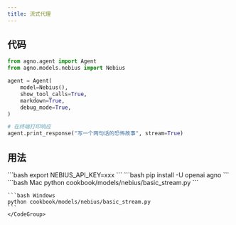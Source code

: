 ```yaml
---
title: 流式代理
---
```


## 代码

```python cookbook/models/nebius/basic_stream.py
from agno.agent import Agent
from agno.models.nebius import Nebius

agent = Agent(
    model=Nebius(),
    show_tool_calls=True,
    markdown=True,
    debug_mode=True,
)

# 在终端打印响应
agent.print_response("写一个两句话的恐怖故事", stream=True)
```

## 用法

<Steps>
  <Snippet file="create-venv-step.mdx" />

  <Step title="设置你的 API 密钥">
    ```bash
    export NEBIUS_API_KEY=xxx
    ```
  </Step>

  <Step title="安装库">
    ```bash
    pip install -U openai agno
    ```
  </Step>

  <Step title="运行代理">
    <CodeGroup>
    ```bash Mac
    python cookbook/models/nebius/basic_stream.py
    ```

    ```bash Windows
    python cookbook/models/nebius/basic_stream.py
    ```
    </CodeGroup>
  </Step>
</Steps>